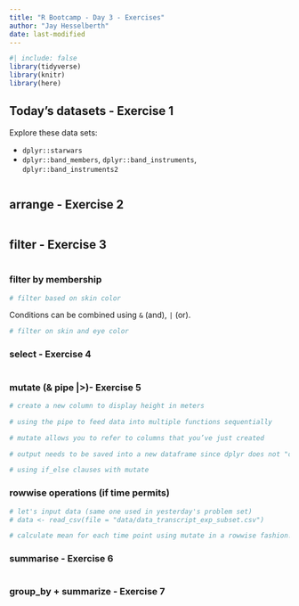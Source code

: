 ```yaml
---
title: "R Bootcamp - Day 3 - Exercises"
author: "Jay Hesselberth"
date: last-modified
---
```


```r
#| include: false
library(tidyverse)
library(knitr)
library(here)
```

## Today's datasets - Exercise 1

Explore these data sets:

* `dplyr::starwars`
* `dplyr::band_members`, `dplyr::band_instruments`, `dplyr::band_instruments2`

```r
```

## arrange - Exercise 2

```r
```

## filter - Exercise 3

```r
```

### filter by membership

```r
# filter based on skin color
```

Conditions can be combined using `&` (and), `|` (or). 

```r
# filter on skin and eye color
```

### select - Exercise 4

```r
```

### mutate (& pipe |>)- Exercise 5

```r
# create a new column to display height in meters

# using the pipe to feed data into multiple functions sequentially

# mutate allows you to refer to columns that you’ve just created

# output needs to be saved into a new dataframe since dplyr does not "change" the original dataframe

# using if_else clauses with mutate
```

### rowwise operations (if time permits)

```r
# let's input data (same one used in yesterday's problem set)
# data <- read_csv(file = "data/data_transcript_exp_subset.csv")

# calculate mean for each time point using mutate in a rowwise fashion!
```

### summarise - Exercise 6

```r
```

### group_by + summarize - Exercise 7

```r
```
